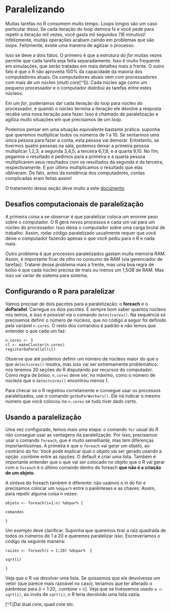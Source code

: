 # Paralelizando

Muitas tarefas no R consomem muito tempo. *Loops* longos são um caso particular disso. Se cada iteração do loop demora 1s e você pede para repetir a iteração mil vezes, você gasta mil segundos (16 minutos)! Infelizmente, muitas operações acabam caindo em problemas que são *loops*. Felizmente, existe uma maneira de agilizar o processo.

Isso se deve a dois fatos. O primeiro é que a estrutura do *for* muitas vezes permite que cada tarefa seja feita separadamente. Isso é muito frequente em simulações, que serão tratadas em mais detalhes mais a frente. O outro fato é que o R não aproveita 100% da capacidade da maioria dos computadores atuais. Os computadores atuais vem com processadores com mais de um núcleo (*multi core*[^1]). Cada núcleo age como um pequeno processador e o computador distribui as tarefas entre estes núcleos.

Em um *for*, poderíamos dar cada iteração do loop para núcleo do processador, e quando o núcleo termina a iteração ele devolve a resposta recebe uma nova iteração para fazer. Isso é chamado de paralelização e agiliza muito situações em que precisamos de um *loop*. 

Podemos pensar em uma situação equivalente bastante prática: suponha que queremos multiplicar todos os números de 1 a 10. Se sentarmos uma única pessoa para fazer a conta, esta pessoa vai demorar. Entretanto, se tivermos quatro pessoas na sala, podemos deixar a primeira pessoa multiplicar 1,2,3; a segunda 3,4,5; a terceira 6,7,8; e a quarta 9,10. No fim, pegamos o resultado e pedimos para a primeira e a quarta pessoa multiplicarem seus resultados com os resultados da segunda e da terceira, respectivamente. E por último multiplicamos o resultado que elas obtiveram. De fato, antes da existência dos computadores, contas complicadas eram feitas assim! 

O tratamento dessa seção deve muito a este [documento](http://michaeljkoontz.weebly.com/uploads/1/9/9/4/19940979/parallel.pdf)

## Desafios computacionais de paralelização

A primeira coisa a se observar é que paralelizar coloca um enorme peso sobre o computador. O R gera novos processos e cada um vai para um núcleo do processador. Isso deixa o computador sobre uma carga brutal de trabalho. Assim, rodar código paralelizado usualmente requer que você deixe o computador fazendo apenas o que você pediu para o R e nada mais. 

Outro problema é que processos paralelizados gastam muita memória RAM. Assim, é importante ficar de olho no consumo de RAM (via gerenciador de tarefas). Tratarei desse problema mais a frente, mas uma boa regra de bolso é que cada núcleo precisa de mais ou menos um 1,5GB de RAM. Mas isso vai variar de sistema para sistema.

## Configurando o R para paralelizar

Vamos precisar de dois pacotes para a paralelização: o **foreach** e o **doParallel**. Carregue os dois pacotes. É sempre bom saber quantos núcleos nós temos, e isso é possível via o comando `detectcores()`. Na sequência só precisamos definir o número de núcleos, que no código a seguir foi definido pela variável `n.cores`. O resto dos comandos é padrão e não temos que entender o que cada um faz:

```
n.cores <- 3
cl <- makeCluster(n.cores)
registerDoParallel(cl)
```

Observe que até podemos definir um número de núcleos maior do que o que `detectcores()` mostra, mas isso vai ser extremamente problemático: nós teremos 30 seções do R disputando por recursos do computador. Como regra de bolso, `n.cores` deve ser, no máximo, como o número de núcleos que o `detectcores()` encontrou menos 1. 

Para checar se o R registrou corretamente e consegue usar os processos paralelizados, use o comando `getDoParWorkers()`. Ele irá indicar o mesmo número que você colocou no `n.cores` se tudo tiver dado certo.

## Usando a paralelização

Uma vez configurado, temos mais uma etapa: o comando `for` usual do R não consegue usar as vantagens da paralelização. Por isso, precisamos usar o comando `foreach`, que é muito semelhante, mas tem diferenças importantíssimas. A primeira é que o `foreach` vai gerar um objeto, ao contrário do for. Você pode explicar qual o objeto vai ser gerado usando a opção .combine entre as opções. O default é criar uma lista. Também é importante entender que o que vai ser colocado no objeto que o R vai gerar com o `foreach` é o último comando dentro do foreach **que não é a criação de um objeto**.

A sintaxe do foreach também é diferente: não usamos o in do for e precisamos colocar um `%dopar%` entre o parênteses e as chaves. Assim, para repetir alguma coisa n vezes: 

```
objeto <- foreach(i=1:n) %dopar% {

comandos

}
```

Um exemplo deve clarificar. Suponha que queremos tirar a raiz quadrada de todos os números de 1 a 20 e queremos paralelizar isso. Escreveríamos o código da seguinte maneira:

```
raizes <- foreach(i = 1:20) %dopar%  {

sqrt(i)

}
```

Veja que o R vai devolver uma lista. Se quissemos que ele devolvesse um vetor (que parece mais razoável no caso), teriamos que ter alterado o parêntese para (i = 1:20, .combine = c). Veja que se tivéssemos usado `a <- sqrt(i)`, ao invés de `sqrt(i)`, o R teria devolvido uma lista vazia. 

[^1:]Dai dual core, quad core etc.